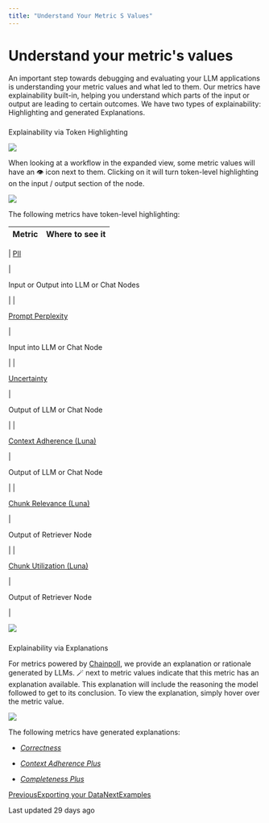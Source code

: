 ```yaml
---
title: "Understand Your Metric S Values"
---
```


# Understand your metric's values

An important step towards debugging and evaluating your LLM applications is understanding your metric values and what led to them. Our metrics have explainability built-in, helping you understand which parts of the input or output are leading to certain outcomes. We have two types of explainability: Highlighting and generated Explanations.

### 

[](#explainability-via-token-highlighting)

Explainability via Token Highlighting

![](https://docs.rungalileo.io/~gitbook/image?url=https%3A%2F%2F1924900477-files.gitbook.io%2F%7E%2Ffiles%2Fv0%2Fb%2Fgitbook-x-prod.appspot.com%2Fo%2Fspaces%252F4jVWiQpRqmi04OnqZmn2%252Fuploads%252F5Z9wgPY0ZKluv2doosjE%252Fimage.png%3Falt%3Dmedia%26token%3Da4852c36-9d1f-4e43-951a-464116334490&width=768&dpr=4&quality=100&sign=ebaa477e&sv=1)

When looking at a workflow in the expanded view, some metric values will have an 👁️ icon next to them. Clicking on it will turn token-level highlighting on the input / output section of the node.

![](https://docs.rungalileo.io/~gitbook/image?url=https%3A%2F%2F1924900477-files.gitbook.io%2F%7E%2Ffiles%2Fv0%2Fb%2Fgitbook-x-prod.appspot.com%2Fo%2Fspaces%252F4jVWiQpRqmi04OnqZmn2%252Fuploads%252FFGjIn3a6Ce9QwuRkFoe6%252Fimage.png%3Falt%3Dmedia%26token%3Dae5d9901-6b7f-4a00-b09b-d209a45e7084&width=768&dpr=4&quality=100&sign=1c58f01&sv=1)

The following metrics have token-level highlighting:

| Metric | Where to see it |
| --- | --- |
| 
[PII](/galileo/gen-ai-studio-products/guardrail-store/private-identifiable-information)





 | 

Input or Output into LLM or Chat Nodes





 |
| 

[Prompt Perplexity](/galileo/gen-ai-studio-products/guardrail-store/prompt-perplexity)





 | 

Input into LLM or Chat Node





 |
| 

[Uncertainty](/galileo/gen-ai-studio-products/guardrail-store/uncertainty)





 | 

Output of LLM or Chat Node





 |
| 

[Context Adherence (Luna)](/galileo/gen-ai-studio-products/guardrail-store/context-adherence/context-adherence-basic)





 | 

Output of LLM or Chat Node





 |
| 

[Chunk Relevance (Luna)](/galileo/gen-ai-studio-products/guardrail-store/chunk-relevance)





 | 

Output of Retriever Node





 |
| 

[Chunk Utilization (Luna)](/galileo/gen-ai-studio-products/guardrail-store/chunk-utilization/chunk-utilization-basic)





 | 

Output of Retriever Node





 |

![](https://docs.rungalileo.io/~gitbook/image?url=https%3A%2F%2F1924900477-files.gitbook.io%2F%7E%2Ffiles%2Fv0%2Fb%2Fgitbook-x-prod.appspot.com%2Fo%2Fspaces%252F4jVWiQpRqmi04OnqZmn2%252Fuploads%252FSbRb6lgat3L7EqrWjR4f%252Fimage.png%3Falt%3Dmedia%26token%3Daeeeebf5-43de-4444-a147-700f53205e67&width=768&dpr=4&quality=100&sign=237be743&sv=1)

### 

[](#explainability-via-explanations)

Explainability via Explanations

For metrics powered by [Chainpoll](/galileo/gen-ai-studio-products/ml-research-algorithms/chainpoll), we provide an explanation or rationale generated by LLMs. 🪄 next to metric values indicate that this metric has an explanation available. This explanation will include the reasoning the model followed to get to its conclusion. To view the explanation, simply hover over the metric value.

![](https://docs.rungalileo.io/~gitbook/image?url=https%3A%2F%2F1924900477-files.gitbook.io%2F%7E%2Ffiles%2Fv0%2Fb%2Fgitbook-x-prod.appspot.com%2Fo%2Fspaces%252F4jVWiQpRqmi04OnqZmn2%252Fuploads%252FB7WMQDFsOaMRJ6MvRRjy%252Fimage.png%3Falt%3Dmedia%26token%3D90c57edd-e65b-4bb6-bf2f-34a4fa319a98&width=768&dpr=4&quality=100&sign=980ca70f&sv=1)

The following metrics have generated explanations:

*   [_Correctness_](/galileo/gen-ai-studio-products/guardrail-store/factuality)
    
*   [_Context Adherence Plus_](/galileo/gen-ai-studio-products/guardrail-store/context-adherence/groundedness)
    
*   [_Completeness Plus_](/galileo/gen-ai-studio-products/guardrail-store/completeness/completeness)
    

[PreviousExporting your Data](/galileo/gen-ai-studio-products/galileo-observe/how-to/exporting-your-data)[NextExamples](/galileo/gen-ai-studio-products/galileo-observe/examples)

Last updated 29 days ago